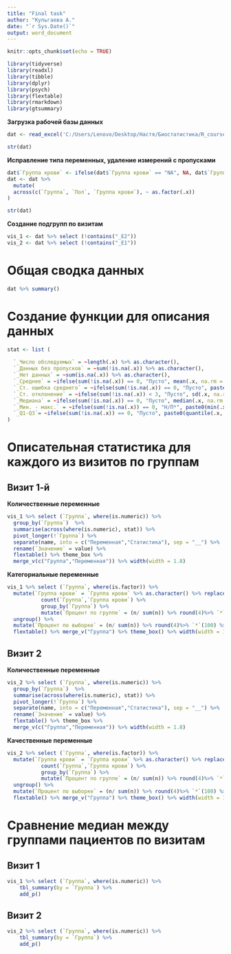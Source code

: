 ```yaml
---
title: "Final task"
author: "Кульгаева А."
date: "`r Sys.Date()`"
output: word_document
---
```


```r
knitr::opts_chunk$set(echo = TRUE)
```
```r
library(tidyverse)
library(readxl)
library(tibble)
library(dplyr)
library(psych)
library(flextable)
library(rmarkdown)
library(gtsummary)
```

**Загрузка рабочей базы данных**


```r
dat <- read_excel('C:/Users/Lenovo/Desktop/Настя/Биостатистика/R_courses/data_excel.xlsx', col_names = TRUE)

str(dat)
```

**Исправление типа переменных, удаление измерений с пропусками**


```r
dat$`Группа крови` <- ifelse(dat$`Группа крови` == "NA", NA, dat$`Группа крови`)
dat <- dat %>%  
  mutate(
  across(c(`Группа`, `Пол`, `Группа крови`), ~ as.factor(.x))
)

str(dat)
```

**Создание подгрупп по визитам**


```r
vis_1 <- dat %>% select (!contains("_E2"))
vis_2 <- dat %>% select (!contains("_E1"))
```


# Общая сводка данных

```r
dat %>% summary()
```


# Создание функции для описания данных

```r
stat <- list (
  
  `_Число обследуемых` = ~length(.x) %>% as.character(),
  `_Данных без пропусков` = ~sum(!is.na(.x)) %>% as.character(),
  `_Нет данных` = ~sum(is.na(.x)) %>% as.character(),
  `_Среднее` = ~ifelse(sum(!is.na(.x)) == 0, "Пусто", mean(.x, na.rm = TRUE) %>% round(2) %>% as.character()),
  `_Ст. ошибка среднего` = ~ifelse(sum(!is.na(.x)) == 0, "Пусто", paste0((mean(.x, na.rm = TRUE) - sd(.x, na.rm = T)/sqrt(length(.x))) %>%       round(2), " - ", (mean(.x, na.rm = TRUE) + sd(.x, na.rm = T)/sqrt(length(.x))) %>% round(2))),
  `_Ст. отклонение` = ~ifelse(sum(!is.na(.x)) < 3, "Пусто", sd(.x, na.rm = TRUE) %>% round(2) %>% as.character()),
  `_Медиана` = ~ifelse(sum(!is.na(.x)) == 0, "Пусто", median(.x, na.rm = TRUE) %>% round(2) %>% as.character()),
  `_Мин. - макс.` = ~ifelse(sum(!is.na(.x)) == 0, "Н/П*", paste0(min(.x, na.rm = TRUE) %>% round(2), " - ", max(.x, na.rm = TRUE) %>% round(2))),
  `_Q1-Q3`= ~ifelse(sum(!is.na(.x)) == 0, "Пусто", paste0(quantile(.x, 0.25, na.rm = TRUE) %>% round(2), " - ", quantile(.x, 0.75, na.rm = TRUE) %>% round(2)))
)

```


# Описательная статистика для каждого из визитов по группам

## Визит 1-й

**Количественные переменные**

```r
vis_1 %>% select (`Группа`, where(is.numeric)) %>%
  group_by(`Группа`)  %>%
  summarise(across(where(is.numeric), stat)) %>%
  pivot_longer(!`Группа`) %>%
  separate(name, into = c("Переменная","Статистика"), sep = "__") %>%
  rename(`Значение` = value) %>%
  flextable() %>% theme_box %>%
  merge_v(c("Группа","Переменная")) %>% width(width = 1.8)
```

**Категориальные переменные**

```r
vis_1 %>% select (`Группа`, where(is.factor)) %>%
  mutate(`Группа крови` = `Группа крови` %>% as.character() %>% replace_na("Нет данных") %>% as.factor()) %>%
           count(`Группа`,`Группа крови`) %>%
           group_by(`Группа`) %>%
           mutate(`Процент по группе` = (n/ sum(n)) %>% round(4)%>% `*`(100) %>% str_c("%")) %>%
  ungroup() %>%
  mutate(`Процент по выборке` = (n/ sum(n)) %>% round(4)%>% `*`(100) %>% str_c("%")) %>% 
  flextable() %>% merge_v("Группа") %>% theme_box() %>% width(width = 1.5)
```


## Визит 2

**Количественные переменные**

```r
vis_2 %>% select (`Группа`, where(is.numeric)) %>%
  group_by(`Группа`)  %>%
  summarise(across(where(is.numeric), stat)) %>%
  pivot_longer(!`Группа`) %>%
  separate(name, into = c("Переменная","Статистика"), sep = "__") %>%
  rename(`Значение` = value) %>%
  flextable() %>% theme_box %>%
  merge_v(c("Группа","Переменная")) %>% width(width = 1.8)
```

**Качественные переменные**

```r
vis_2 %>% select (`Группа`, where(is.factor)) %>%
  mutate(`Группа крови` = `Группа крови` %>% as.character() %>% replace_na("Нет данных") %>% as.factor()) %>%
           count(`Группа`,`Группа крови`) %>%
           group_by(`Группа`) %>%
           mutate(`Процент по группе` = (n/ sum(n)) %>% round(4)%>% `*`(100) %>% str_c("%")) %>%
  ungroup() %>%
  mutate(`Процент по выборке` = (n/ sum(n)) %>% round(4)%>% `*`(100) %>% str_c("%")) %>% 
  flextable() %>% merge_v("Группа") %>% theme_box() %>% width(width = 1.5)
```


# Сравнение медиан между группами пациентов по визитам

## Визит 1

```r
vis_1 %>% select (`Группа`, where(is.numeric)) %>%
    tbl_summary(by = `Группа`) %>% 
    add_p()
```

## Визит 2

```r
vis_2 %>% select (`Группа`, where(is.numeric)) %>%
    tbl_summary(by = `Группа`) %>% 
    add_p()
```

